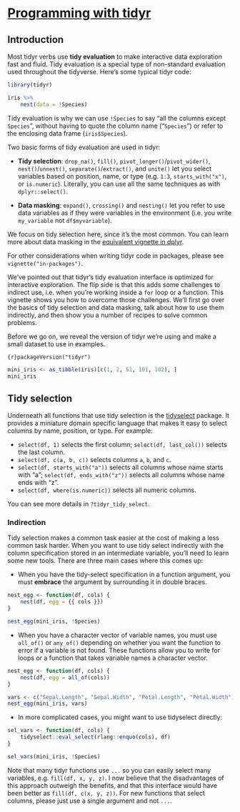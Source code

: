 # [Programming with tidyr](https://tidyr.tidyverse.org/articles/programming.html)

## Introduction

Most tidyr verbs use **tidy evaluation** to make interactive data exploration fast and fluid. Tidy evaluation is a special type of non-standard evaluation used throughout the tidyverse. Here’s some typical tidyr code:

```r
library(tidyr)

iris %>%
    nest(data = !Species)
```

Tidy evaluation is why we can use `!Species` to say "all the columns except `Species`", without having to quote the column name ("`Species`") or refer to the enclosing data frame (`iris$Species`).

Two basic forms of tidy evaluation are used in tidyr:

* __Tidy selection__: `drop_na()`, `fill()`, `pivot_longer()`/`pivot_wider()`, `nest()`/`unnest()`, `separate()`/`extract()`, and `unite()` let you select variables based on position, name, or type (e.g. `1:3`, `starts_with("x")`, or `is.numeric`). Literally, you can use all the same techniques as with `dplyr::select()`.

* __Data masking__: `expand()`, `crossing()` and `nesting()` let you refer to use data variables as if they were variables in the environment (i.e. you write `my_variable` not `df$myvariable`).

We focus on tidy selection here, since it’s the most common. You can learn more about data masking in the [equivalent vignette in dplyr](https://dplyr.tidyverse.org/dev/articles/programming.html).

For other considerations when writing tidyr code in packages, please see `vignette("in-packages")`.

We've pointed out that tidyr's tidy evaluation interface is optimized for interactive exploration. The flip side is that this adds some challenges to indirect use, i.e. when you're working inside a `for` loop or a function. This vignette shows you how to overcome those challenges. We'll first go over the basics of tidy selection and data masking, talk about how to use them indirectly, and then show you a number of recipes to solve common problems.

Before we go on, we reveal the version of tidyr we’re using and make a small dataset to use in examples.

```{r}packageVersion("tidyr")```

```r
mini_iris <- as_tibble(iris)[c(1, 2, 51, 101, 102), ]
mini_iris
```

## Tidy selection

Underneath all functions that use tidy selection is the [tidyselect](https://tidyselect.r-lib.org/) package. It provides a miniature domain specific language that makes it easy to select columns by name, position, or type. For example:

* `select(df, 1)` selects the first column; `select(df, last_col())` selects the last column.
* `select(df, c(a, b, c))` selects columns `a`, `b`, and `c`.
* `select(df, starts_with("a"))` selects all columns whose name starts with “a”; `select(df, ends_with("z"))` selects all columns whose name ends with “z”.
* `select(df, where(is.numeric))` selects all numeric columns.

You can see more details in `?tidyr_tidy_select`.

### Indirection 

Tidy selection makes a common task easier at the cost of making a less common task harder. When you want to use tidy select indirectly with the column specification stored in an intermediate variable, you’ll need to learn some new tools. There are three main cases where this comes up:

* When you have the tidy-select specification in a function argument, you must **embrace** the argument by surrounding it in double braces.

```r
nest_egg <- function(df, cols) {
    nest(df, egg = {{ cols }})
}

nest_egg(mini_iris, !Species)
```

* When you have a character vector of variable names, you must use `all_of()` or `any_of()` depending on whether you want the function to error if a variable is not found. These functions allow you to write for loops or a function that takes variable names a character vector.

```r
nest_egg <- function(df, cols) {
    nest(df, egg = all_of(cols))
}

vars <- c("Sepal.Length", "Sepal.Width", "Petal.Length", "Petal.Width")
nest_egg(mini_iris, vars)
```

* In more complicated cases, you might want to use tidyselect directly:

```r
sel_vars <- function(df, cols) {
    tidyselect::eval_select(rlang::enquo(cols), df)
}

sel_vars(mini_iris, !Species)
```

Note that many tidyr functions use `...` so you can easily select many variables, e.g. `fill(df, x, y, z)`. I now believe that the disadvantages of this approach outweigh the benefits, and that this interface would have been better as `fill(df, c(x, y, z))`. For new functions that select columns, please just use a single argument and not `...`.